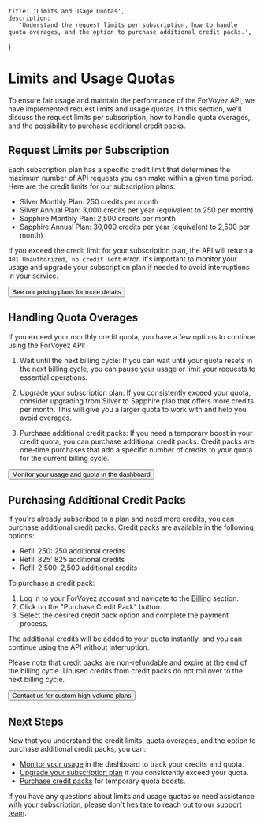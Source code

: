     title: 'Limits and Usage Quotas',
    description:
       'Understand the request limits per subscription, how to handle quota overages, and the option to purchase additional credit packs.',
}

# Limits and Usage Quotas

To ensure fair usage and maintain the performance of the ForVoyez API, we have implemented request limits and usage quotas. In this section, we'll discuss the request limits per subscription, how to handle quota overages, and the possibility to purchase additional credit packs.

## Request Limits per Subscription

Each subscription plan has a specific credit limit that determines the maximum number of API requests you can make within a given time period. Here are the credit limits for our subscription plans:

- Silver Monthly Plan: 250 credits per month
- Silver Annual Plan: 3,000 credits per year (equivalent to 250 per month)
- Sapphire Monthly Plan: 2,500 credits per month
- Sapphire Annual Plan: 30,000 credits per year (equivalent to 2,500 per month)

If you exceed the credit limit for your subscription plan, the API will return a `401 Unauthorized, no credit left` error. It's important to monitor your usage and upgrade your subscription plan if needed to avoid interruptions in your service.

<div className="not-prose">
    <Button href="/pricing" variant="text" arrow="right">
       See our pricing plans for more details
    </Button>
</div>

## Handling Quota Overages

If you exceed your monthly credit quota, you have a few options to continue using the ForVoyez API:

1. Wait until the next billing cycle: If you can wait until your quota resets in the next billing cycle, you can pause your usage or limit your requests to essential operations.

2. Upgrade your subscription plan: If you consistently exceed your quota, consider upgrading from Silver to Sapphire plan that offers more credits per month. This will give you a larger quota to work with and help you avoid overages.

3. Purchase additional credit packs: If you need a temporary boost in your credit quota, you can purchase additional credit packs. Credit packs are one-time purchases that add a specific number of credits to your quota for the current billing cycle.

<div className="not-prose">
    <Button href="/usage" variant="text" arrow="right">
       Monitor your usage and quota in the dashboard
    </Button>
</div>

## Purchasing Additional Credit Packs

If you're already subscribed to a plan and need more credits, you can purchase additional credit packs. Credit packs are available in the following options:

- Refill 250: 250 additional credits
- Refill 825: 825 additional credits
- Refill 2,500: 2,500 additional credits

To purchase a credit pack:

1. Log in to your ForVoyez account and navigate to the [Billing](https://forvoyez.com/app/plans) section.
2. Click on the "Purchase Credit Pack" button.
3. Select the desired credit pack option and complete the payment process.

The additional credits will be added to your quota instantly, and you can continue using the API without interruption.

Please note that credit packs are non-refundable and expire at the end of the billing cycle. Unused credits from credit packs do not roll over to the next billing cycle.

<div className="not-prose">
    <Button href="/support" variant="text" arrow="right">
       Contact us for custom high-volume plans
    </Button>
</div>

## Next Steps

Now that you understand the credit limits, quota overages, and the option to purchase additional credit packs, you can:

- [Monitor your usage](/usage) in the dashboard to track your credits and quota.
- [Upgrade your subscription plan](/pricing) if you consistently exceed your quota.
- [Purchase credit packs](/billing) for temporary quota boosts.

If you have any questions about limits and usage quotas or need assistance with your subscription, please don't hesitate to reach out to our [support team](/support).